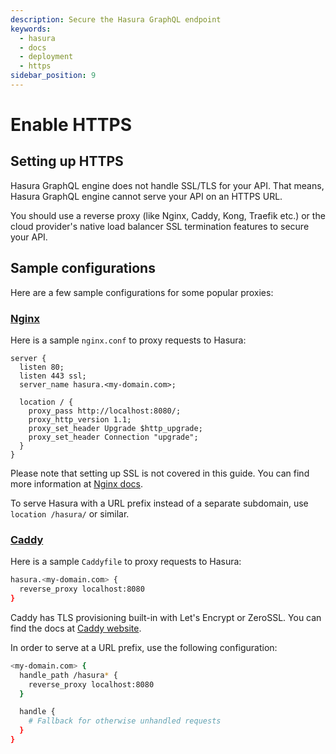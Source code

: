 ```yaml
---
description: Secure the Hasura GraphQL endpoint
keywords:
  - hasura
  - docs
  - deployment
  - https
sidebar_position: 9
---
```


# Enable HTTPS

## Setting up HTTPS

Hasura GraphQL engine does not handle SSL/TLS for your API. That means,
Hasura GraphQL engine cannot serve your API on an HTTPS URL.

You should use a reverse proxy (like Nginx, Caddy, Kong, Traefik etc.)
or the cloud provider's native load balancer SSL termination features to
secure your API.

## Sample configurations

Here are a few sample configurations for some popular proxies:

### [Nginx](https://nginx.org/en/docs/)

Here is a sample `nginx.conf` to proxy requests to Hasura:

```nginx
server {
  listen 80;
  listen 443 ssl;
  server_name hasura.<my-domain.com>;

  location / {
    proxy_pass http://localhost:8080/;
    proxy_http_version 1.1;
    proxy_set_header Upgrade $http_upgrade;
    proxy_set_header Connection "upgrade";
  }
}
```

Please note that setting up SSL is not covered in this guide. You can
find more information at [Nginx docs](https://nginx.org/en/docs/http/configuring_https_servers.html).

To serve Hasura with a URL prefix instead of a separate subdomain, use `location /hasura/` or similar.

### [Caddy](https://caddyserver.com/)

Here is a sample `Caddyfile` to proxy requests to Hasura:

```bash
hasura.<my-domain.com> {
  reverse_proxy localhost:8080
}
```

Caddy has TLS provisioning built-in with Let's Encrypt or ZeroSSL. You can find the docs at [Caddy website](https://caddyserver.com/docs/automatic-https).

In order to serve at a URL prefix, use the following configuration:

```bash
<my-domain.com> {
  handle_path /hasura* {
    reverse_proxy localhost:8080
  }

  handle {
    # Fallback for otherwise unhandled requests
  }
}
```
